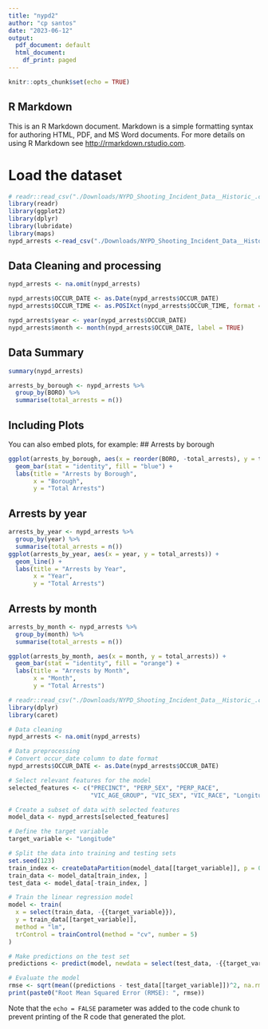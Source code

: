 ```yaml
---
title: "nypd2"
author: "cp santos"
date: "2023-06-12"
output:
  pdf_document: default
  html_document:
    df_print: paged
---
```


```r
knitr::opts_chunk$set(echo = TRUE)
```

## R Markdown

This is an R Markdown document. Markdown is a simple formatting syntax for authoring HTML, PDF, and MS Word documents. For more details on using R Markdown see <http://rmarkdown.rstudio.com>.

# Load the dataset

```r
# readr::read_csv("./Downloads/NYPD_Shooting_Incident_Data__Historic_.csv")
library(readr)
library(ggplot2)
library(dplyr)
library(lubridate)
library(maps)
nypd_arrests <-read_csv("./Downloads/NYPD_Shooting_Incident_Data__Historic_.csv")
```
## Data Cleaning and processing
```r
nypd_arrests <- na.omit(nypd_arrests)
```

```r
nypd_arrests$OCCUR_DATE <- as.Date(nypd_arrests$OCCUR_DATE)
nypd_arrests$OCCUR_TIME <- as.POSIXct(nypd_arrests$OCCUR_TIME, format = "%H:%M:%S")
```

```r
nypd_arrests$year <- year(nypd_arrests$OCCUR_DATE)
nypd_arrests$month <- month(nypd_arrests$OCCUR_DATE, label = TRUE)
```
## Data Summary
```r
summary(nypd_arrests)
```

```r
arrests_by_borough <- nypd_arrests %>%
  group_by(BORO) %>%
  summarise(total_arrests = n())
```



## Including Plots

You can also embed plots, for example:
## Arrests by borough
```r
ggplot(arrests_by_borough, aes(x = reorder(BORO, -total_arrests), y = total_arrests)) +
  geom_bar(stat = "identity", fill = "blue") +
  labs(title = "Arrests by Borough",
       x = "Borough",
       y = "Total Arrests")
```
## Arrests by year
```r
arrests_by_year <- nypd_arrests %>%
  group_by(year) %>%
  summarise(total_arrests = n())
ggplot(arrests_by_year, aes(x = year, y = total_arrests)) +
  geom_line() +
  labs(title = "Arrests by Year",
       x = "Year",
       y = "Total Arrests")
```
## Arrests by month
```r
arrests_by_month <- nypd_arrests %>%
  group_by(month) %>%
  summarise(total_arrests = n())

ggplot(arrests_by_month, aes(x = month, y = total_arrests)) +
  geom_bar(stat = "identity", fill = "orange") +
  labs(title = "Arrests by Month",
       x = "Month",
       y = "Total Arrests")
```

```r
# readr::read_csv("./Downloads/NYPD_Shooting_Incident_Data__Historic_.csv")
library(dplyr)
library(caret)

# Data cleaning
nypd_arrests <- na.omit(nypd_arrests)

# Data preprocessing
# Convert occur_date column to date format
nypd_arrests$OCCUR_DATE <- as.Date(nypd_arrests$OCCUR_DATE)

# Select relevant features for the model
selected_features <- c("PRECINCT", "PERP_SEX", "PERP_RACE", 
                       "VIC_AGE_GROUP", "VIC_SEX", "VIC_RACE", "Longitude")

# Create a subset of data with selected features
model_data <- nypd_arrests[selected_features]

# Define the target variable
target_variable <- "Longitude"

# Split the data into training and testing sets
set.seed(123)
train_index <- createDataPartition(model_data[[target_variable]], p = 0.8, list = FALSE)
train_data <- model_data[train_index, ]
test_data <- model_data[-train_index, ]

# Train the linear regression model
model <- train(
  x = select(train_data, -{{target_variable}}),
  y = train_data[[target_variable]],
  method = "lm",
  trControl = trainControl(method = "cv", number = 5)
)

# Make predictions on the test set
predictions <- predict(model, newdata = select(test_data, -{{target_variable}}))

# Evaluate the model
rmse <- sqrt(mean((predictions - test_data[[target_variable]])^2, na.rm = TRUE))
print(paste0("Root Mean Squared Error (RMSE): ", rmse))

```

Note that the `echo = FALSE` parameter was added to the code chunk to prevent printing of the R code that generated the plot.
